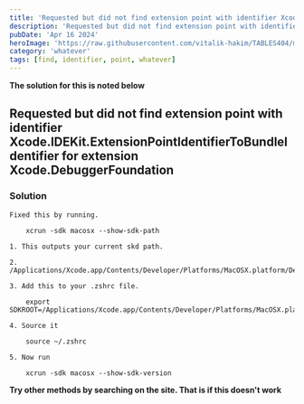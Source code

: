```yaml
---
title: 'Requested but did not find extension point with identifier Xcode.IDEKit.ExtensionPointIdentifierToBundleIdentifier for extension Xcode.DebuggerFoundation'
description: 'Requested but did not find extension point with identifier Xcode.IDEKit.ExtensionPointIdentifierToBundleIdentifier for extension Xcode.DebuggerFoundation'
pubDate: 'Apr 16 2024'
heroImage: 'https://raw.githubusercontent.com/vitalik-hakim/TABLES404/main/error_b/misc.png'
category: 'whatever'
tags: [find, identifier, point, whatever]
---
```


**The solution for this is noted below**

## Requested but did not find extension point with identifier Xcode.IDEKit.ExtensionPointIdentifierToBundleIdentifier for extension Xcode.DebuggerFoundation

### Solution

```whatever
Fixed this by running.

	xcrun -sdk macosx --show-sdk-path

1. This outputs your current skd path.

2. /Applications/Xcode.app/Contents/Developer/Platforms/MacOSX.platform/Developer/SDKs/MacOSX12.3.sdk

3. Add this to your .zshrc file.

    export SDKROOT=/Applications/Xcode.app/Contents/Developer/Platforms/MacOSX.platform/Developer/SDKs/MacOSX12.3.sdk

4. Source it

    source ~/.zshrc

5. Now run

    xcrun -sdk macosx --show-sdk-version
```

**Try other methods by searching on the site. That is if this doesn't work**
